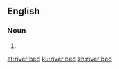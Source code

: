 ==English==

===Noun===
{{en-noun}}

# {{alternative form of|riverbed|lang=en}}

[[et:river bed]]
[[ku:river bed]]
[[zh:river bed]]